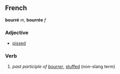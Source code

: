 ==French==
'''bourré''' ''m'', '''bourrée''' ''f''
===Adjective===
*{{frslang}} [[pissed]]
===Verb===
# ''past participle of [[bourrer]]'', [[stuffed]] (non-slang term)